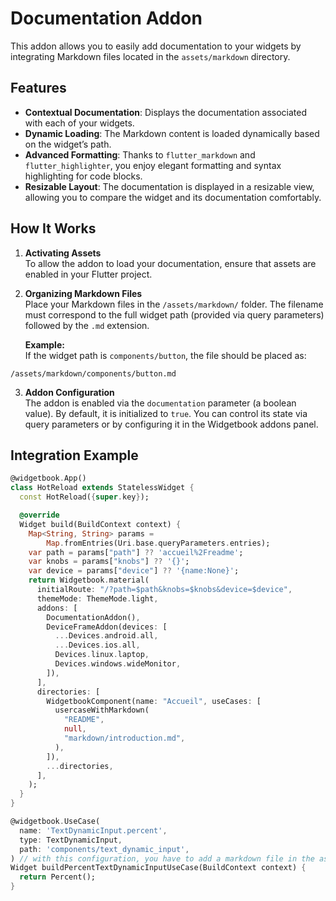 # Documentation Addon

This addon allows you to easily add documentation to your widgets by integrating Markdown files located in the `assets/markdown` directory.

## Features

- **Contextual Documentation**: Displays the documentation associated with each of your widgets.
- **Dynamic Loading**: The Markdown content is loaded dynamically based on the widget’s path.
- **Advanced Formatting**: Thanks to `flutter_markdown` and `flutter_highlighter`, you enjoy elegant formatting and syntax highlighting for code blocks.
- **Resizable Layout**: The documentation is displayed in a resizable view, allowing you to compare the widget and its documentation comfortably.

## How It Works

1. **Activating Assets**  
   To allow the addon to load your documentation, ensure that assets are enabled in your Flutter project.

2. **Organizing Markdown Files**  
   Place your Markdown files in the `/assets/markdown/` folder. The filename must correspond to the full widget path (provided via query parameters) followed by the `.md` extension.
   
   **Example:**  
   If the widget path is `components/button`, the file should be placed as:
```
/assets/markdown/components/button.md
```

3. **Addon Configuration**  
   The addon is enabled via the `documentation` parameter (a boolean value). By default, it is initialized to `true`. You can control its state via query parameters or by configuring it in the Widgetbook addons panel.

## Integration Example

```dart
@widgetbook.App()
class HotReload extends StatelessWidget {
  const HotReload({super.key});

  @override
  Widget build(BuildContext context) {
    Map<String, String> params =
        Map.fromEntries(Uri.base.queryParameters.entries);
    var path = params["path"] ?? 'accueil%2Freadme';
    var knobs = params["knobs"] ?? '{}';
    var device = params["device"] ?? '{name:None}';
    return Widgetbook.material(
      initialRoute: "/?path=$path&knobs=$knobs&device=$device",
      themeMode: ThemeMode.light,
      addons: [
        DocumentationAddon(),
        DeviceFrameAddon(devices: [
          ...Devices.android.all,
          ...Devices.ios.all,
          Devices.linux.laptop,
          Devices.windows.wideMonitor,
        ]),
      ],
      directories: [
        WidgetbookComponent(name: "Accueil", useCases: [
          usercaseWithMarkdown(
            "README",
            null,
            "markdown/introduction.md",
          ),
        ]),
        ...directories,
      ],
    );
  }
}

@widgetbook.UseCase(
  name: 'TextDynamicInput.percent',
  type: TextDynamicInput,
  path: 'components/text_dynamic_input',
) // with this configuration, you have to add a markdown file in the assets/markdown/components/text_dynamic_input/textdynamicinput.percent.md
Widget buildPercentTextDynamicInputUseCase(BuildContext context) {
  return Percent();
}
```

